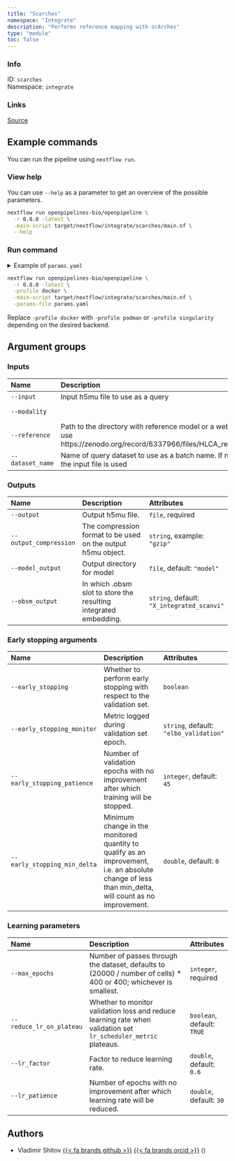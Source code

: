 ```yaml
---
title: "Scarches"
namespace: "Integrate"
description: "Performs reference mapping with scArches"
type: "module"
toc: false
---
```


::: {.column-margin}

### Info

ID: `scarches`  
Namespace: `integrate`

### Links
[Source](https://github.com/openpipelines-bio/openpipeline/blob/0.8.0/src/integrate/scarches){.btn-action .btn-sm .btn-info .btn role="button"}

:::



## Example commands

You can run the pipeline using `nextflow run`.

### View help

You can use `--help` as a parameter to get an overview of the possible parameters.

```bash
nextflow run openpipelines-bio/openpipeline \
  -r 0.8.0 -latest \
  -main-script target/nextflow/integrate/scarches/main.nf \
  --help
```

### Run command

<details>
<summary>Example of `params.yaml`</summary>
```yaml
# Inputs
input: # please fill in - example: "path/to/file"
modality: "rna"
reference: # please fill in - example: "path/to/file"
dataset_name: "test_dataset"

# Outputs
# output: "$id.$key.output.output"
# output_compression: "gzip"
# model_output: "$id.$key.model_output.model_output"
obsm_output: "X_integrated_scanvi"

# Early stopping arguments
# early_stopping: true
early_stopping_monitor: "elbo_validation"
early_stopping_patience: 45
early_stopping_min_delta: 0.0

# Learning parameters
max_epochs: # please fill in - example: 123
reduce_lr_on_plateau: true
lr_factor: 0.6
lr_patience: 30

# Nextflow input-output arguments
publish_dir: # please fill in - example: "output/"
# param_list: "my_params.yaml"
```
</details>

```bash
nextflow run openpipelines-bio/openpipeline \
  -r 0.8.0 -latest \
  -profile docker \
  -main-script target/nextflow/integrate/scarches/main.nf \
  -params-file params.yaml
```

:::{.callout-note}
Replace `-profile docker` with `-profile podman` or `-profile singularity` depending on the desired backend.
:::

## Argument groups

### Inputs

|Name             |Description                                                                                                                             |Attributes                          |
|:----------------|:---------------------------------------------------------------------------------------------------------------------------------------|:-----------------------------------|
|`--input`        |Input h5mu file to use as a query                                                                                                       |`file`, required                    |
|`--modality`     |                                                                                                                                        |`string`, default: `"rna"`          |
|`--reference`    |Path to the directory with reference model or a web link. For HLCA use https://zenodo.org/record/6337966/files/HLCA_reference_model.zip |`file`, required                    |
|`--dataset_name` |Name of query dataset to use as a batch name. If not set, name of the input file is used                                                |`string`, default: `"test_dataset"` |


### Outputs

|Name                   |Description                                                      |Attributes                                 |
|:----------------------|:----------------------------------------------------------------|:------------------------------------------|
|`--output`             |Output h5mu file.                                                |`file`, required                           |
|`--output_compression` |The compression format to be used on the output h5mu object.     |`string`, example: `"gzip"`                |
|`--model_output`       |Output directory for model                                       |`file`, default: `"model"`                 |
|`--obsm_output`        |In which .obsm slot to store the resulting integrated embedding. |`string`, default: `"X_integrated_scanvi"` |


### Early stopping arguments

|Name                         |Description                                                                                                                                          |Attributes                             |
|:----------------------------|:----------------------------------------------------------------------------------------------------------------------------------------------------|:--------------------------------------|
|`--early_stopping`           |Whether to perform early stopping with respect to the validation set.                                                                                |`boolean`                              |
|`--early_stopping_monitor`   |Metric logged during validation set epoch.                                                                                                           |`string`, default: `"elbo_validation"` |
|`--early_stopping_patience`  |Number of validation epochs with no improvement after which training will be stopped.                                                                |`integer`, default: `45`               |
|`--early_stopping_min_delta` |Minimum change in the monitored quantity to qualify as an improvement, i.e. an absolute change of less than min_delta, will count as no improvement. |`double`, default: `0`                 |


### Learning parameters

|Name                     |Description                                                                                                      |Attributes                 |
|:------------------------|:----------------------------------------------------------------------------------------------------------------|:--------------------------|
|`--max_epochs`           |Number of passes through the dataset, defaults to (20000 / number of cells) * 400 or 400; whichever is smallest. |`integer`, required        |
|`--reduce_lr_on_plateau` |Whether to monitor validation loss and reduce learning rate when validation set `lr_scheduler_metric` plateaus.  |`boolean`, default: `TRUE` |
|`--lr_factor`            |Factor to reduce learning rate.                                                                                  |`double`, default: `0.6`   |
|`--lr_patience`          |Number of epochs with no improvement after which learning rate will be reduced.                                  |`double`, default: `30`    |

## Authors

  * Vladimir Shitov [{{< fa brands github >}}](https://github.com/vladimirshitov) [{{< fa brands orcid >}}](https://orcid.org/0000-0002-1960-8812) ()
